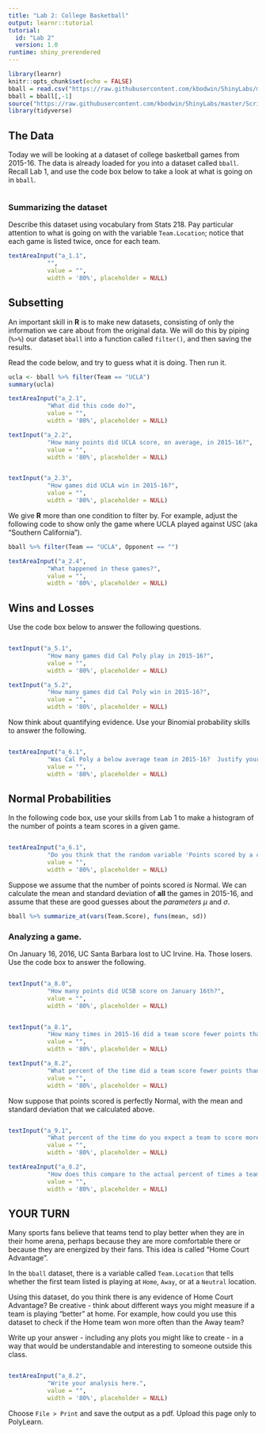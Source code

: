 ---
title: "Lab 2: College Basketball"
output: learnr::tutorial
tutorial:
  id: "Lab 2"
  version: 1.0
runtime: shiny_prerendered
---

```{r setup, include=FALSE}
library(learnr)
knitr::opts_chunk$set(echo = FALSE)
bball = read.csv("https://raw.githubusercontent.com/kbodwin/ShinyLabs/master/Datasets/bball.csv")
bball = bball[,-1]
source("https://raw.githubusercontent.com/kbodwin/ShinyLabs/master/Scripts/makeStrings.R")
library(tidyverse)
```

## The Data

Today we will be looking at a dataset of college basketball games from 2015-16.  The data is already loaded for you into a dataset called `bball`.  Recall Lab 1, and use the code box below to take a look at what is going on in `bball`.

```{r ex_1, exercise = TRUE}
```

### Summarizing the dataset


Describe this dataset using vocabulary from Stats 218. Pay particular attention to what is going on with the variable `Team.Location`; notice that each game is listed twice, once for each team.

```{r q_1}
textAreaInput("a_1.1",
           "",
           value = "",
           width = '80%', placeholder = NULL)
```

## Subsetting

An important skill in **R** is to make new datasets, consisting of only the information we care about from the original data.  We will do this by piping (`%>%`) our dataset `bball` into a function called `filter()`, and then saving the results.

Read the code below, and try to guess what it is doing.  Then run it.

```{r ex_2, exercise = TRUE}
ucla <- bball %>% filter(Team == "UCLA")
summary(ucla)
```

```{r q_2}
textAreaInput("a_2.1",
           "What did this code do?",
           value = "",
           width = '80%', placeholder = NULL)

textInput("a_2.2",
           "How many points did UCLA score, on average, in 2015-16?",
           value = "",
           width = '80%', placeholder = NULL)


textInput("a_2.3",
           "How games did UCLA win in 2015-16?",
           value = "",
           width = '80%', placeholder = NULL)
```

We give **R** more than one condition to filter by.  For example, adjust the following code to show only the game where UCLA played against USC (aka "Southern California").

```{r ex_2.4, exercise = TRUE}
bball %>% filter(Team == "UCLA", Opponent == "")
```

```{r q_2.4}
textAreaInput("a_2.4",
           "What happened in these games?",
           value = "",
           width = '80%', placeholder = NULL)
```

## Wins and Losses

Use the code box below to answer the following questions.

```{r ex_5, exercise = TRUE}

```

```{r q_5}
textInput("a_5.1",
           "How many games did Cal Poly play in 2015-16?",
           value = "",
           width = '80%', placeholder = NULL)

textInput("a_5.2",
           "How many games did Cal Poly win in 2015-16?",
           value = "",
           width = '80%', placeholder = NULL)

```

Now think about quantifying evidence. Use your Binomial probability skills to answer the following.

```{r ex_6, exercise = TRUE}

```

```{r q_6}
textAreaInput("a_6.1",
           "Was Cal Poly a below average team in 2015-16?  Justify your answer.",
           value = "",
           width = '80%', placeholder = NULL)

```

## Normal Probabilities

In the following code box, use your skills from Lab 1 to make a histogram of the number of points a team scores in a given game.

```{r ex_7, exercise = TRUE}
```


```{r q_7}
textAreaInput("a_6.1",
           "Do you think that the random variable 'Points scored by a college basketball team' is Normal?  Why or why not?",
           value = "",
           width = '80%', placeholder = NULL)

```

Suppose we assume that the number of points scored *is* Normal.  We can calculate the mean and standard deviation of **all** the games in 2015-16, and assume that these are good guesses about the *parameters* $\mu$ and $\sigma$.

```{r, echo = TRUE}
bball %>% summarize_at(vars(Team.Score), funs(mean, sd))
```

### Analyzing a game.

On January 16, 2016,  UC Santa Barbara lost to UC Irvine.  Ha.  Those losers. Use the code box to answer the following.

```{r ex_8, exercise = TRUE}
```


```{r q_8}
textInput("a_8.0",
           "How many points did UCSB score on January 16th?",
           value = "",
           width = '80%', placeholder = NULL)


textInput("a_8.1",
           "How many times in 2015-16 did a team score fewer points than UCSB did on January 16th?",
           value = "",
           width = '80%', placeholder = NULL)

textInput("a_8.2",
           "What percent of the time did a team score fewer points than UCSB did on January 16th?",
           value = "",
           width = '80%', placeholder = NULL)

```

Now suppose that points scored is perfectly Normal, with the mean and standard deviation that we calculated above. 

```{r ex_9, exercise = TRUE}
```


```{r q_9}
textInput("a_9.1",
           "What percent of the time do you expect a team to score more than UCSB did on January 16th?",
           value = "",
           width = '80%', placeholder = NULL)

textAreaInput("a_8.2",
           "How does this compare to the actual percent of times a team scored more?  What does this tell you about whether or not points scored is a Normal random variable?",
           value = "",
           width = '80%', placeholder = NULL)

```

## YOUR TURN

Many sports fans believe that teams tend to play better when they are in their home arena, perhaps because they are more comfortable there or because they are energized by their fans.  This idea is called "Home Court Advantage".

In the `bball` dataset, there is a variable called `Team.Location` that tells whether the first team listed is playing at `Home`, `Away`, or at a `Neutral` location.

Using this dataset, do you think there is any evidence of Home Court Advantage?  Be creative - think about different ways you might measure if a team is playing "better" at home.  For example, how could you use this dataset to check if the Home team won more often than the Away team?

Write up your answer - including any plots you might like to create - in a way that would be understandable and interesting to someone outside this class.

```{r ex_10, exercise = TRUE}
```


```{r q_10}

textAreaInput("a_8.2",
           "Write your analysis here.",
           value = "",
           width = '80%', placeholder = NULL)

```


Choose `File > Print` and save the output as a pdf.  Upload this page only to PolyLearn.
